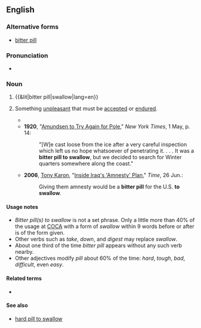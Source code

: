 ==English==

===Alternative forms===
* [[bitter pill]]

===Pronunciation===
* {{audio|en-au-bitter pill to swallow.ogg|Audio (AU)|lang=en}}

===Noun===
{{en-noun|head=[[bitter pill]] [[to]] [[swallow]]|bitter pills to swallow}}

# {{&lit|bitter pill|swallow|lang=en}}
# {{lb|en|idiomatic}} Something [[unpleasant]] that must be [[accepted]] or [[endured]].
#* {{quote-text|lang=en|year=1886|author={{w|George Gissing}}|title=Demos: A Story of English Socialism|chapter=10|passage=[T]o see himself dethroned, the object of her contempt, was a '''bitter pill to swallow'''.}}
#* '''1920''', "[https://web.archive.org/web/20130704024805/http://query.nytimes.com/mem/archive-free/pdf?_r=1&res=9C07E0D91E31E03ABC4953DFB366838B639EDE Amundsen to Try Again for Pole]," ''New York Times'', 1 May, p. 14:
#*: "[W]e cast loose from the ice after a very careful inspection which left us no hope whatsoever of penetrating it. . . . It was a '''bitter pill to swallow''', but we decided to search for Winter quarters somewhere along the coast."
#* '''2006''', [[w:Tony Karon|Tony Karon]], "[http://www.time.com/time/world/article/0,8599,1208298,00.html Inside Iraq's 'Amnesty' Plan]," ''Time'', 26 Jun.:
#*: Giving them amnesty would be a '''bitter pill''' for the U.S. '''to swallow'''.

====Usage notes====
* ''Bitter pill(s) to swallow'' is not a set phrase. Only a little more than 40% of the usage at [[COCA]] with a form of ''swallow'' within 9 words before or after is of the form given.
* Other verbs such as ''take'', ''down'', and ''digest'' may replace ''swallow''.
* About one third of the time ''bitter pill'' appears without any such verb nearby.
* Other adjectives modify ''pill'' about 60% of the time: ''hard'', ''tough'', ''bad'', ''difficult'', even ''easy''.

====Related terms====
* {{l|en|swallow a bitter pill}}

====See also====
* [[hard pill to swallow]]